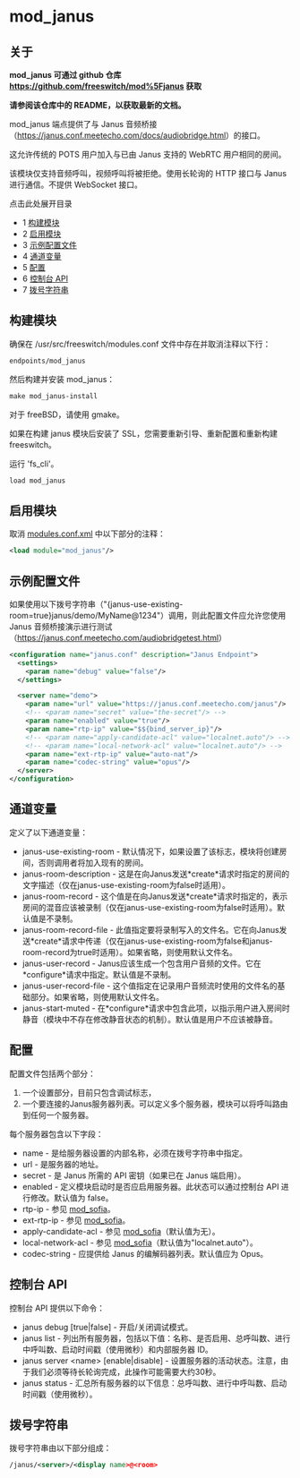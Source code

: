 # mod_janus

## 关于

**mod_janus 可通过 github 仓库<https://github.com/freeswitch/mod%5Fjanus> 获取**

**请参阅该仓库中的 README，以获取最新的文档。**

mod_janus 端点提供了与 Janus 音频桥接（<https://janus.conf.meetecho.com/docs/audiobridge.html>）的接口。

这允许传统的 POTS 用户加入与已由 Janus 支持的 WebRTC 用户相同的房间。

该模块仅支持音频呼叫，视频呼叫将被拒绝。使用长轮询的 HTTP 接口与 Janus 进行通信。不提供 WebSocket 接口。

点击此处展开目录

* 1 [构建模块](#build-module)
* 2 [启用模块](#enable-module)
* 3 [示例配置文件](#sample-configuration-file)
* 4 [通道变量](#channel-variables)
* 5 [配置](#configuration)
* 6 [控制台 API](#console-api)
* 7 [拨号字符串](#dialstring)

## 构建模块

确保在 /usr/src/freeswitch/modules.conf 文件中存在并取消注释以下行：

```xml
endpoints/mod_janus
```

然后构建并安装 mod_janus：

```xml
make mod_janus-install
```

对于 freeBSD，请使用 gmake。

如果在构建 janus 模块后安装了 SSL，您需要重新引导、重新配置和重新构建 freeswitch。

运行 'fs_cli'。

```xml
load mod_janus
```

## 启用模块

取消 [modules.conf.xml](index.mdx#about) 中以下部分的注释：

```xml
<load module="mod_janus"/>
```

## 示例配置文件

如果使用以下拨号字符串（"{janus-use-existing-room=true}janus/demo/MyName@1234"）调用，则此配置文件应允许您使用 Janus 音频桥接演示进行测试（<https://janus.conf.meetecho.com/audiobridgetest.html>）

```xml
<configuration name="janus.conf" description="Janus Endpoint">
  <settings>
    <param name="debug" value="false"/>
  </settings>

  <server name="demo">
    <param name="url" value="https://janus.conf.meetecho.com/janus"/>
    <!-- <param name="secret" value="the-secret"/> -->
    <param name="enabled" value="true"/>
    <param name="rtp-ip" value="$${bind_server_ip}"/>
    <!-- <param name="apply-candidate-acl" value="localnet.auto"/> -->
    <!-- <param name="local-network-acl" value="localnet.auto"/> -->
    <param name="ext-rtp-ip" value="auto-nat"/>
    <param name="codec-string" value="opus"/>
  </server>
</configuration>
```

## 通道变量

定义了以下通道变量：

* janus-use-existing-room - 默认情况下，如果设置了该标志，模块将创建房间，否则调用者将加入现有的房间。
* janus-room-description - 这是在向Janus发送\*create\*请求时指定的房间的文字描述（仅在janus-use-existing-room为false时适用）。
* janus-room-record - 这个值是在向Janus发送\*create\*请求时指定的，表示房间的混音应该被录制（仅在janus-use-existing-room为false时适用）。默认值是不录制。
* janus-room-record-file - 此值指定要将录制写入的文件名。它在向Janus发送\*create\*请求中传递（仅在janus-use-existing-room为false和janus-room-record为true时适用）。如果省略，则使用默认文件名。
* janus-user-record - Janus应该生成一个包含用户音频的文件。它在\*configure\*请求中指定。默认值是不录制。
* janus-user-record-file - 这个值指定在记录用户音频流时使用的文件名的基础部分。如果省略，则使用默认文件名。
* janus-start-muted - 在\*configure\*请求中包含此项，以指示用户进入房间时静音（模块中不存在修改静音状态的机制）。默认值是用户不应该被静音。

## 配置

配置文件包括两个部分：

1. 一个设置部分，目前只包含调试标志，
2. 一个要连接的Janus服务器列表。可以定义多个服务器，模块可以将呼叫路由到任何一个服务器。

每个服务器包含以下字段：

- name - 是给服务器设置的内部名称，必须在拨号字符串中指定。
- url - 是服务器的地址。
- secret - 是 Janus 所需的 API 密钥（如果已在 Janus 端启用）。
- enabled - 定义模块启动时是否应启用服务器。此状态可以通过控制台 API 进行修改。默认值为 false。
- rtp-ip - 参见 [mod_sofia](./mod_sofia_1048707.mdx#about)。
- ext-rtp-ip - 参见 [mod_sofia](./mod_sofia_1048707.mdx#about)。
- apply-candidate-acl - 参见 [mod_sofia](./mod_sofia_1048707.mdx#about)（默认值为无）。
- local-network-acl - 参见 [mod_sofia](./mod_sofia_1048707.mdx#about)（默认值为"localnet.auto"）。
- codec-string - 应提供给 Janus 的编解码器列表。默认值应为 Opus。

## 控制台 API

控制台 API 提供以下命令：

- janus debug \[true|false\] - 开启/关闭调试模式。
- janus list - 列出所有服务器，包括以下值：名称、是否启用、总呼叫数、进行中呼叫数、启动时间戳（使用微秒）和内部服务器 ID。
- janus server &lt;name> \[enable|disable\] - 设置服务器的活动状态。注意，由于我们必须等待长轮询完成，此操作可能需要大约30秒。
- janus status - 汇总所有服务器的以下信息：总呼叫数、进行中呼叫数、启动时间戳（使用微秒）。

## 拨号字符串

拨号字符串由以下部分组成：

```xml
/janus/<server>/<display name>@<room>
```